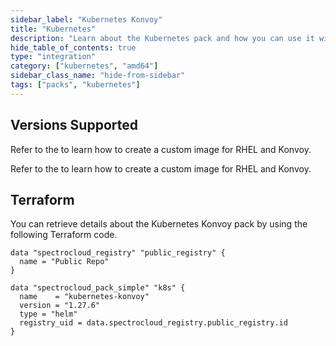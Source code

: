 ```yaml
---
sidebar_label: "Kubernetes Konvoy"
title: "Kubernetes"
description: "Learn about the Kubernetes pack and how you can use it with your host clusters."
hide_table_of_contents: true
type: "integration"
category: ["kubernetes", "amd64"]
sidebar_class_name: "hide-from-sidebar"
tags: ["packs", "kubernetes"]
---
```


<Redirect to="/integrations/packs/?pack=docs/docs-content/integrations/kubernetes-konvoy" />

## Versions Supported

<Tabs queryString="parent">
<TabItem label="1.27.X" value="1.27.x">

Refer to the <VersionedLink text="RHEL and Konvoy"  url="/byoos/usecases/vmware/konvoy/"/> to learn how to create a
custom image for RHEL and Konvoy.

</TabItem>
<TabItem label="1.26.X" value="1.26.x">

Refer to the <VersionedLink text="RHEL and Konvoy"  url="/byoos/usecases/vmware/konvoy/"/> to learn how to create a
custom image for RHEL and Konvoy.

</TabItem>

</Tabs>

## Terraform

You can retrieve details about the Kubernetes Konvoy pack by using the following Terraform code.

```hcl
data "spectrocloud_registry" "public_registry" {
  name = "Public Repo"
}

data "spectrocloud_pack_simple" "k8s" {
  name    = "kubernetes-konvoy"
  version = "1.27.6"
  type = "helm"
  registry_uid = data.spectrocloud_registry.public_registry.id
}
```
